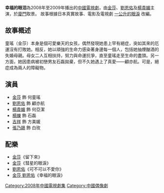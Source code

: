 '''幸福的眼泪'''為2008年至2009年播出的[[中國|中國]][[電視劇|電視劇]]，由[[金莎|金莎]]、[[劉恩佑|劉恩佑]]及[[楊貴媚|楊貴媚]]主演，於[[廈門|廈門]]取景。  故事根據日本真實故事、電影及電視劇 [[一公升的眼淚|一公升的眼淚]] 改編。

== 故事概述 ==

童瑤（金莎）本身是個可愛樂天的女孩，偶然發現她患上罕有絕症，突如其來的厄運沒有打敗她。相反，她以頑強的生命力感染著身邊每一個人，包括她抽煙酗酒的失婚母親。母女二人互相扶持，努力與命運抗爭，直至童瑤走至生命的盡頭。另一方面，她因患病被初戀男友石磊拋棄，但不久她遇上了真愛——顧亦航。可是，絕症成為兩人的障礙物。

== 演員 ==

*[[金莎|金莎]] 飾 何童瑤
*[[劉恩佑|劉恩佑]] 飾 顧亦航
*[[楊貴媚|楊貴媚]] 飾 何亞潔
*[[楊爍|楊爍]] 飾 石磊
*[[吉祥|吉祥]] 飾 方美媛
*[[張乃鷗|張乃鷗]] 飾 白玫

== 配樂 ==

*[[金莎|金莎]]《留下來》
*[[金莎|金莎]]《彗星的眼淚》
*[[劉恩佑|劉恩佑]]《可不可以不愛你》
*[[金莎_劉恩佑|金莎 劉恩佑]]《幸福的眼淚》

{{TV-stub}}

{{DEFAULTSORT:Xing幸}}
[[Category:2008年中國電視劇集|Category:2008年中國電視劇集]]
[[Category:中國偶像劇|Category:中國偶像劇]]